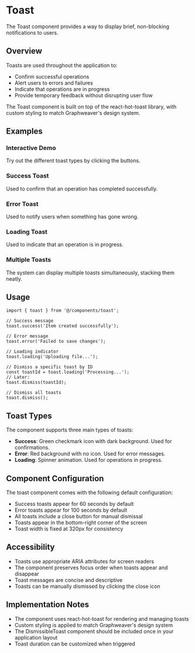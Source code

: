 

<Meta of={ToastStories} />

# Toast

The Toast component provides a way to display brief, non-blocking notifications to users.

## Overview

Toasts are used throughout the application to:

- Confirm successful operations
- Alert users to errors and failures
- Indicate that operations are in progress
- Provide temporary feedback without disrupting user flow

The Toast component is built on top of the react-hot-toast library, with custom styling to match Graphweaver's design system.

## Examples

### Interactive Demo

Try out the different toast types by clicking the buttons.

<Canvas of={ToastStories.Interactive} />

### Success Toast

Used to confirm that an operation has completed successfully.

<Canvas of={ToastStories.Success} />

### Error Toast

Used to notify users when something has gone wrong.

<Canvas of={ToastStories.Error} />

### Loading Toast

Used to indicate that an operation is in progress.

<Canvas of={ToastStories.Loading} />

### Multiple Toasts

The system can display multiple toasts simultaneously, stacking them neatly.

<Canvas of={ToastStories.Multiple} />

## Usage

```tsx
import { toast } from '@/components/toast';

// Success message
toast.success('Item created successfully');

// Error message
toast.error('Failed to save changes');

// Loading indicator
toast.loading('Uploading file...');

// Dismiss a specific toast by ID
const toastId = toast.loading('Processing...');
// Later:
toast.dismiss(toastId);

// Dismiss all toasts
toast.dismiss();
```

## Toast Types

The component supports three main types of toasts:

- **Success**: Green checkmark icon with dark background. Used for confirmations.
- **Error**: Red background with no icon. Used for error messages.
- **Loading**: Spinner animation. Used for operations in progress.

## Component Configuration

The toast component comes with the following default configuration:

- Success toasts appear for 60 seconds by default
- Error toasts appear for 100 seconds by default
- All toasts include a close button for manual dismissal
- Toasts appear in the bottom-right corner of the screen
- Toast width is fixed at 320px for consistency

## Accessibility

- Toasts use appropriate ARIA attributes for screen readers
- The component preserves focus order when toasts appear and disappear
- Toast messages are concise and descriptive
- Toasts can be manually dismissed by clicking the close icon

## Implementation Notes

- The component uses react-hot-toast for rendering and managing toasts
- Custom styling is applied to match Graphweaver's design system
- The DismissibleToast component should be included once in your application layout
- Toast duration can be customized when triggered
